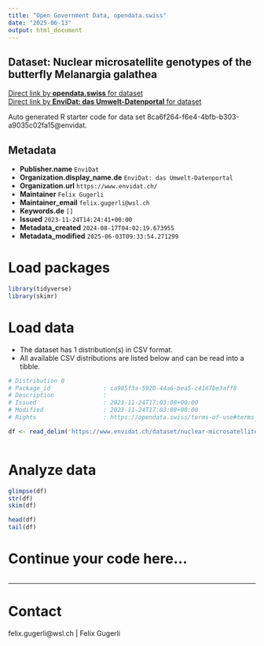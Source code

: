 ```yaml
---
title: "Open Government Data, opendata.swiss"
date: "2025-06-13"
output: html_document
---
```


## Dataset: Nuclear microsatellite genotypes of the butterfly Melanargia galathea



[Direct link by **opendata.swiss** for dataset](https://opendata.swiss/de/dataset/nuclear-microsatellite-genotypes-of-the-butterfly-melanargia-galathea)<br>
[Direct link by **EnviDat: das Umwelt-Datenportal** for dataset](https://www.envidat.ch/#/metadata/nuclear-microsatellite-genotypes-of-the-butterfly-melanargia-galathea)

Auto generated R starter code for data set 8ca6f264-f6e4-4bfb-b303-a9035c02fa15@envidat.

## Metadata

- **Publisher.name** `EnviDat`
- **Organization.display_name.de** `EnviDat: das Umwelt-Datenportal`
- **Organization.url** `https://www.envidat.ch/`
- **Maintainer** `Felix Gugerli`
- **Maintainer_email** `felix.gugerli@wsl.ch`
- **Keywords.de** `[]`
- **Issued** `2023-11-24T14:24:41+00:00`
- **Metadata_created** `2024-08-17T04:02:19.673955`
- **Metadata_modified** `2025-06-03T09:33:54.271299`


# Load packages

```r

library(tidyverse)
library(skimr)

```

# Load data

-   The dataset has 1 distribution(s) in CSV format.
-   All available CSV distributions are listed below and can be read into a tibble.

```r

# Distribution 0
# Package_id               : ca985f3a-5920-44a6-bea5-c4167be3aff8
# Description              : 
# Issued                   : 2023-11-24T17:03:08+00:00
# Modified                 : 2023-11-24T17:03:08+00:00
# Rights                   : https://opendata.swiss/terms-of-use#terms_by

df <- read_delim('https://www.envidat.ch/dataset/nuclear-microsatellite-genotypes-of-the-butterfly-melanargia-galathea/resource/85d563ee-835c-445c-8d1b-f6d063fc4f89')



```

# Analyze data

```r

glimpse(df)
str(df)
skim(df)

head(df)
tail(df)

```

# Continue your code here...

```r

```

------------------------------------------------------------------------

# Contact

felix.gugerli@wsl.ch | Felix Gugerli
